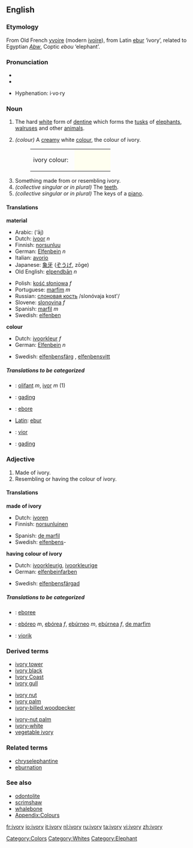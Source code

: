 {{wikipedia}}
==English==

===Etymology===
From Old French [[yvoire]] (modern [[ivoire]]), from Latin [[ebur]] ‘ivory’, related to Egyptian ''[[Abw]]'', Coptic ''ebou'' ‘elephant’.

===Pronunciation===
* {{IPA|/ˈaɪvəri/}}
* {{SAMPA|/"aIv(@)ri/}}

* Hyphenation: i·vo·ry

===Noun===
{{en-noun|ivor|ies|-}}

# {{uncountable}} The hard [[white]] form of [[dentine]] which forms the [[tusk]]s of [[elephant]]s, [[walrus]]es and other [[animal]]s.
# ''(colour)'' A [[cream]]y white [[color|colour]], the colour of ivory.  
#:<table><tr><td>ivory colour: &nbsp;</td><td bgcolor="#FFFFF0" width="80">&nbsp; </td></tr></table>
# Something made from or resembling ivory.
# ''(collective singular or in plural)'' The [[teeth]].
# ''(collective singular or in plural)'' The keys of a [[piano]].

====Translations====

'''material'''
{{top}}
*Arabic: {{ARchar|[[عاج]]}} (‘āj)
*Dutch: [[ivoor]] ''n''
*Finnish: [[norsunluu]]
*German: [[Elfenbein]] ''n''
*Italian: [[avorio]] {{m}}
*Japanese: [[象牙]] ([[ぞうげ]], zōge)
*Old English: [[elpendban|elpendbān]] ''n''
{{mid}}
*Polish: [[kość słoniowa]] ''f''
*Portuguese: [[marfim]] ''m''
*Russian: [[слоновая кость]] /slonóvaja kost'/ {{f}}
*Slovene: [[slonovina]] ''f''
*Spanish: [[marfil]] ''m''
*Swedish: [[elfenben]] {{n}}
{{bottom}}

'''colour'''
{{top}}
*Dutch: [[ivoorkleur]] ''f''
*German: [[Elfenbein]] ''n''
{{mid}}
*Swedish: [[elfenbensfärg]] {{c}}, [[elfenbensvitt]] {{n}}
{{bottom}}

=====Translations to be categorized=====
{{checktrans}}
<!--Remove this section once all of the translations below have been moved into the tables above.-->
*{{ttbc|Breton}}: [[olifant]] ''m'', [[ivor]] ''m'' (1)
*{{ttbc|Indonesian}}: [[gading]]
*{{ttbc|Interlingua}}: [[ebore]]
*[[w:Latin language|Latin]]: [[ebur]]
*{{ttbc|Volapük}}: [[vior]]
*{{ttbc|Malay}}: [[gading]]

===Adjective===
{{en-adj-notcomp}}

# Made of ivory.
# Resembling or having the colour of ivory.

====Translations====
'''made of ivory'''
{{top}}
*Dutch: [[ivoren]]
*Finnish: [[norsunluinen]]
{{mid}}
*Spanish: [[de marfil]]
*Swedish: [[elfenben]]s-
{{bottom}}

'''having colour of ivory'''
{{top}}
*Dutch: [[ivoorkleurig]], [[ivoorkleurige]]
*German: [[elfenbeinfarben]]
{{mid}}
*Swedish: [[elfenbensfärgad]]
{{bottom}}

=====Translations to be categorized=====
{{checktrans}}
<!--Remove this section once all of the translations below have been moved into the tables above.-->
*{{ttbc|Interlingua}}: [[eboree]]
*{{ttbc|Portuguese}}: [[ebóreo]] ''m'', [[ebórea]] ''f'', [[ebúrneo]] ''m'', [[ebúrnea]] ''f'', [[de marfim]]
*{{ttbc|Volapük}}: [[viorik]]

===Derived terms===
{{top3}}
*[[ivory tower]]
*[[ivory black]]
*[[Ivory Coast]]
*[[ivory gull]]
{{mid3}}
*[[ivory nut]]
*[[ivory palm]]
*[[ivory-billed woodpecker]]
{{mid3}}
*[[ivory-nut palm]]
*[[ivory-white]]
*[[vegetable ivory]]
{{bottom}}

===Related terms===
*[[chryselephantine]]
*[[eburnation]]

===See also===
*[[odontolite]]
*[[scrimshaw]]
*[[whalebone]]
*[[Wiktionary_Appendix:Colours|Appendix:Colours]]

[[Category:Colors]]
[[Category:Whites]]
[[Category:Elephant]]

[[fr:ivory]]
[[io:ivory]]
[[it:ivory]]
[[nl:ivory]]
[[ru:ivory]]
[[ta:ivory]]
[[vi:ivory]]
[[zh:ivory]]